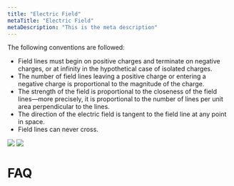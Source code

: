 ```yaml
---
title: "Electric Field"
metaTitle: "Electric Field"
metaDescription: "This is the meta description"
---
```



<Callout body="An electric field is a immaterial substance created by charges that radiates outwards, filling all space, to ±∞ in all directions."/>

The following conventions are followed:
- Field lines must begin on positive charges and terminate on negative charges, or at infinity in the hypothetical case of isolated charges.
- The number of field lines leaving a positive charge or entering a negative charge is proportional to the magnitude of the charge.
- The strength of the field is proportional to the closeness of the field lines—more precisely, it is proportional to the number of lines per unit area perpendicular to the lines.
- The direction of the electric field is tangent to the field line at any point in space.
- Field lines can never cross.

<img src={ElectricField1}/>
<img src={ElectricField2}/>

# FAQ
<Dropdown
  title = "Are electric fields generated instantly?"
  body = "Electric fields travel at the same speed as light from charges."
/>
